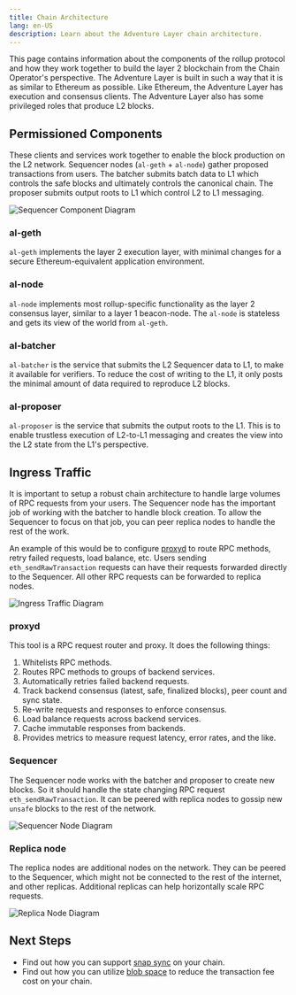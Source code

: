 ```yaml
---
title: Chain Architecture
lang: en-US
description: Learn about the Adventure Layer chain architecture.
---
```




This page contains information about the components of the rollup protocol and
how they work together to build the layer 2 blockchain from the Chain Operator's
perspective. The Adventure Layer is built in such a way that it is as similar to
Ethereum as possible. Like Ethereum, the Adventure Layer has execution and consensus
clients. The Adventure Layer also has some privileged roles that produce L2 blocks.

## Permissioned Components

These clients and services work together to enable the block production on the L2 network.
Sequencer nodes (`al-geth` + `al-node`) gather proposed transactions from users.
The batcher submits batch data to L1 which controls the safe blocks and ultimately
controls the canonical chain. The proposer submits output roots to L1 which control
L2 to L1 messaging.

<Image src="/public/img/builders/chain-operators/sequencer-diagram.png" alt="Sequencer Component Diagram" width={400} height={400} />

### al-geth

`al-geth` implements the layer 2 execution layer, with minimal changes
for a secure Ethereum-equivalent application environment.

### al-node

`al-node` implements most rollup-specific functionality as the layer 2
consensus layer, similar to a layer 1 beacon-node. The `al-node` is stateless and gets
its view of the world from `al-geth`.

### al-batcher

`al-batcher` is the service that submits the L2 Sequencer data to L1, to make it available
for verifiers. To reduce the cost of writing to the L1, it only posts the minimal
amount of data required to reproduce L2 blocks.

### al-proposer

`al-proposer` is the service that submits the output roots to the L1. This is to enable
trustless execution of L2-to-L1 messaging and creates the view into the L2 state from
the L1's perspective.

## Ingress Traffic

It is important to setup a robust chain architecture to handle large volumes of RPC
requests from your users. The Sequencer node has the important job of working with
the batcher to handle block creation. To allow the Sequencer to focus on that job,
you can peer replica nodes to handle the rest of the work.

An example of this would be to configure [proxyd](https://github.com/ethereum-optimism/optimism/tree/develop/proxyd)
to route RPC methods, retry failed requests, load balance, etc. Users sending
`eth_sendRawTransaction` requests can have their requests forwarded directly to the
Sequencer. All other RPC requests can be forwarded to replica nodes.

<Image src="/public/img/builders/chain-operators/ingress-traffic-diagram.png" alt="Ingress Traffic Diagram" width={400} height={400} />

### proxyd

This tool is a RPC request router and proxy. It does the following things:

1.  Whitelists RPC methods.
2.  Routes RPC methods to groups of backend services.
3.  Automatically retries failed backend requests.
4.  Track backend consensus (latest, safe, finalized blocks), peer count and sync state.
5.  Re-write requests and responses to enforce consensus.
6.  Load balance requests across backend services.
7.  Cache immutable responses from backends.
8.  Provides metrics to measure request latency, error rates, and the like.

### Sequencer

The Sequencer node works with the batcher and proposer to create new blocks. So it should
handle the state changing RPC request `eth_sendRawTransaction`. It can be peered with
replica nodes to gossip new `unsafe` blocks to the rest of the network.

<Image src="/public/img/builders/chain-operators/sequencer-node.png" alt="Sequencer Node Diagram" width={400} height={400} />

### Replica node

The replica nodes are additional nodes on the network. They can be peered to the Sequencer,
which might not be connected to the rest of the internet, and other replicas. Additional
replicas can help horizontally scale RPC requests.

<Image src="/public/img/builders/chain-operators/replica-node.png" alt="Replica Node Diagram" width={200} height={200} />

## Next Steps

*   Find out how you can support [snap sync](/builders/chain-operators/management/snap-sync)
on your chain.
*   Find out how you can utilize [blob space](/builders/chain-operators/management/blobs)
to reduce the transaction fee cost on your chain.
